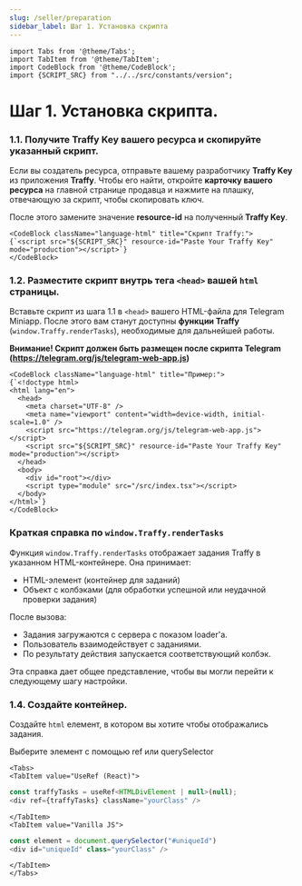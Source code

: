 ```yaml
---
slug: /seller/preparation
sidebar_label: Шаг 1. Установка скрипта
---
```


```mdx-code-block
import Tabs from '@theme/Tabs';
import TabItem from '@theme/TabItem';
import CodeBlock from '@theme/CodeBlock';
import {SCRIPT_SRC} from "../../src/constants/version";
```

# Шаг 1. Установка скрипта.

### 1.1. Получите Traffy Key вашего ресурса и скопируйте указанный скрипт.

Если вы создатель ресурса, отправьте вашему разработчику **Traffy Key** из приложения **Traffy**. Чтобы его найти, откройте **карточку вашего ресурса** на главной странице продавца и нажмите на плашку, отвечающую за скрипт, чтобы скопировать ключ.

После этого замените значение **resource-id** на полученный **Traffy Key**.

```mdx-code-block
<CodeBlock className="language-html" title="Скрипт Traffy:">
{`<script src="${SCRIPT_SRC}" resource-id="Paste Your Traffy Key" mode="production"></script>`}
</CodeBlock>
```

### 1.2. Разместите скрипт внутрь тега ```<head>``` вашей ```html``` страницы.

Вставьте скрипт из шага 1.1 в `<head>` вашего HTML-файла для Telegram Miniapp. После этого вам станут доступны **функции Traffy** (`window.Traffy.renderTasks`), необходимые для дальнейшей работы.

**Внимание! Скрипт должен быть размещен после скрипта Telegram (https://telegram.org/js/telegram-web-app.js)**

```mdx-code-block
<CodeBlock className="language-html" title="Пример:">
{`<!doctype html>
<html lang="en">
  <head>
    <meta charset="UTF-8" />
    <meta name="viewport" content="width=device-width, initial-scale=1.0" />
    <script src="https://telegram.org/js/telegram-web-app.js"></script>
    <script src="${SCRIPT_SRC}" resource-id="Paste Your Traffy Key" mode="production"></script>
  </head>
  <body>
    <div id="root"></div>
    <script type="module" src="/src/index.tsx"></script>
  </body>
</html>`}
</CodeBlock>
```

### Краткая справка по `window.Traffy.renderTasks`

Функция `window.Traffy.renderTasks` отображает задания Traffy в указанном HTML-контейнере. Она принимает:
- HTML-элемент (контейнер для заданий)
- Объект с колбэками (для обработки успешной или неудачной проверки задания)

После вызова:
- Задания загружаются с сервера с показом loader'а.
- Пользователь взаимодействует с заданиями.
- По результату действия запускается соответствующий колбэк.

Эта справка дает общее представление, чтобы вы могли перейти к следующему шагу настройки.

### 1.4. Создайте контейнер.

Создайте ```html``` елемент, в котором вы хотите чтобы отображались задания.

Выберите элемент с помощью ref или querySelector

```mdx-code-block
<Tabs>
<TabItem value="UseRef (React)">
```

```js
const traffyTasks = useRef<HTMLDivElement | null>(null);
<div ref={traffyTasks} className="yourClass" /> 
```

```mdx-code-block
</TabItem>
<TabItem value="Vanilla JS">
```

```js
const element = document.querySelector("#uniqueId")
<div id="uniqueId" class="yourClass" />
```

```mdx-code-block
</TabItem>
</Tabs>
```
